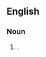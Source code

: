 {{also|Romanization}}
==English==

===Noun===
{{en-noun|~}}

# {{alternative case form of|en|Romanization}}.